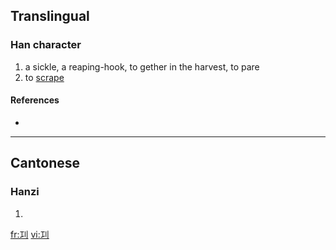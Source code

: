 ==Translingual==

===Han character===
{{Han char|rn=18|rad=刀|as=03|sn=5|four=|canj=一中弓 (MLN)}}

# a sickle, a reaping-hook, to gether in the harvest, to pare
# to [[scrape]]

====References====
* {{Han ref|kx=0136.150|hdz=10324.010|uh=34DA|ud=13530}}

----

==Cantonese==

===Hanzi===
{{yue-hanzi|jyut=|y=geui6, gung1 kung4}}

# {{defn|Cantonese}}

[[fr:㓚]]
[[vi:㓚]]